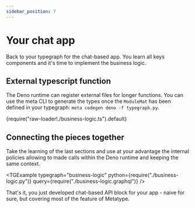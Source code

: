 ```yaml
---
sidebar_position: 7
---
```



# Your chat app

Back to your typegraph for the chat-based app. You learn all keys components and it's time to implement the business logic.

## External typescript function

The Deno runtime can register external files for longer functions. You can use the meta CLI to generate the types once the `ModuleMat` has been defined in your typegraph: `meta codegen deno -f typegraph.py`.

<CodeBlock language="typescript">
  {require("raw-loader!./business-logic.ts").default}
</CodeBlock>

## Connecting the pieces together

Take the learning of the last sections and use at your advantage the internal policies allowing to made calls within the Deno runtime and keeping the same context.

<TGExample
  typegraph="business-logic"
  python={require("./business-logic.py")}
  query={require("./business-logic.graphql")}
/>

That's it, you just developed chat-based API block for your app - naive for sure, but covering most of the feature of Metatype.
